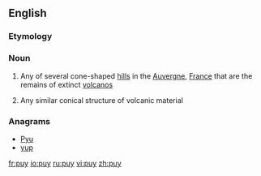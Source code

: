 {{also|Puy}}
==English==

===Etymology===
{{etyl|fr}}

===Noun===
{{wikipedia}}
{{en-noun}}

# Any of several cone-shaped [[hill]]s in the [[Auvergne]], [[France]] that are the remains of extinct [[volcano]]s
# {{geology}} Any similar conical structure of volcanic material

===Anagrams===
* [[Pyu#English|Pyu]]
* [[yup#English|yup]]

[[fr:puy]]
[[io:puy]]
[[ru:puy]]
[[vi:puy]]
[[zh:puy]]
